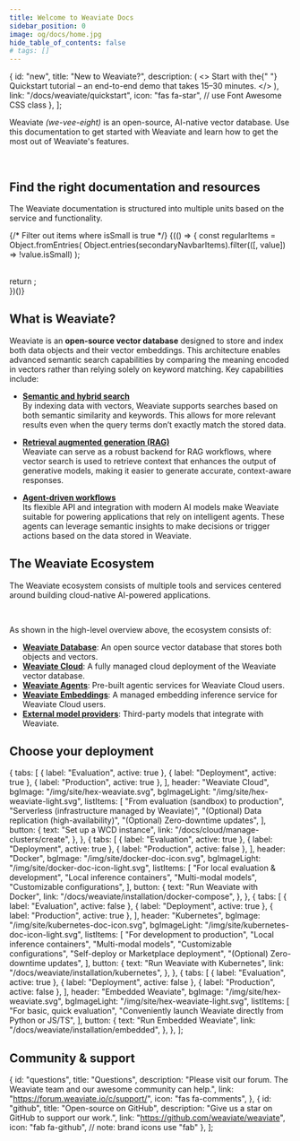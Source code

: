 ```yaml
---
title: Welcome to Weaviate Docs
sidebar_position: 0
image: og/docs/home.jpg
hide_table_of_contents: false
# tags: []
---
```



  {
    id: "new",
    title: "New to Weaviate?",
    description: (
      <>
        Start with the{" "}
        <span className={styles.highlight}>Quickstart tutorial</span> – an
        end-to-end demo that takes 15–30 minutes.
      </>
    ),
    link: "/docs/weaviate/quickstart",
    icon: "fas fa-star", // use Font Awesome CSS class
  },
];

Weaviate _(we-vee-eight)_ is an open-source, AI-native vector database. Use
this documentation to get started with Weaviate and learn how to get the
most out of Weaviate's features.

<CardsSection items={welcomeCardsData} className={styles.smallCards} />

<br />

## Find the right documentation and resources

The Weaviate documentation is structured into multiple units based on the service and functionality.

{/* Filter out items where isSmall is true */}
{(() => {
  const regularItems = Object.fromEntries(
    Object.entries(secondaryNavbarItems).filter(([, value]) => !value.isSmall)
  );
  
  <br />
  return <CardsSection items={regularItems} />;
  <br />
})()}

## What is Weaviate?

Weaviate is an **open-source vector database** designed to store and index both data objects and their vector embeddings. This architecture enables advanced semantic search capabilities by comparing the meaning encoded in vectors rather than relying solely on keyword matching. Key capabilities include:

- **[Semantic and hybrid search](./search/basics.md)**  
  By indexing data with vectors, Weaviate supports searches based on both semantic similarity and keywords. This allows for more relevant results even when the query terms don’t exactly match the stored data.

- **[Retrieval augmented generation (RAG)](./search/generative.md)**  
  Weaviate can serve as a robust backend for RAG workflows, where vector search is used to retrieve context that enhances the output of generative models, making it easier to generate accurate, context-aware responses.

- **[Agent-driven workflows](../agents/query/index.md)**  
  Its flexible API and integration with modern AI models make Weaviate suitable for powering applications that rely on intelligent agents. These agents can leverage semantic insights to make decisions or trigger actions based on the data stored in Weaviate.

## The Weaviate Ecosystem

The Weaviate ecosystem consists of multiple tools and services centered around building cloud-native AI-powered applications.


<DocsImage
  image={WeaviateEcosystem}
  alt="The Weaviate Ecosystem"
  layout="below"
/>
<br />

As shown in the high-level overview above, the ecosystem consists of:

- **[Weaviate Database](#what-is-weaviate)**: An open source vector database that stores both objects and vectors.
- **[Weaviate Cloud](/docs/cloud)**: A fully managed cloud deployment of the Weaviate vector database.
- **[Weaviate Agents](/docs/agents)**: Pre-built agentic services for Weaviate Cloud users.
- **[Weaviate Embeddings](/docs/cloud/embeddings)**: A managed embedding inference service for Weaviate Cloud users.
- **[External model providers](/docs/weaviate/model-providers)**: Third-party models that integrate with Weaviate.

## Choose your deployment

  {
    tabs: [
      { label: "Evaluation", active: true },
      { label: "Deployment", active: true },
      { label: "Production", active: true },
    ],
    header: "Weaviate Cloud",
    bgImage: "/img/site/hex-weaviate.svg",
    bgImageLight: "/img/site/hex-weaviate-light.svg",
    listItems: [
      "From evaluation (sandbox) to production",
      "Serverless (infrastructure managed by Weaviate)",
      "(Optional) Data replication (high-availability)",
      "(Optional) Zero-downtime updates",
    ],
    button: {
      text: "Set up a WCD instance",
      link: "/docs/cloud/manage-clusters/create",
    },
  },
  {
    tabs: [
      { label: "Evaluation", active: true },
      { label: "Deployment", active: true },
      { label: "Production", active: false },
    ],
    header: "Docker",
    bgImage: "/img/site/docker-doc-icon.svg",
    bgImageLight: "/img/site/docker-doc-icon-light.svg",
    listItems: [
      "For local evaluation & development",
      "Local inference containers",
      "Multi-modal models",
      "Customizable configurations",
    ],
    button: {
      text: "Run Weaviate with Docker",
      link: "/docs/weaviate/installation/docker-compose",
    },
  },
  {
    tabs: [
      { label: "Evaluation", active: false },
      { label: "Deployment", active: true },
      { label: "Production", active: true },
    ],
    header: "Kubernetes",
    bgImage: "/img/site/kubernetes-doc-icon.svg",
    bgImageLight: "/img/site/kubernetes-doc-icon-light.svg",
    listItems: [
      "For development to production",
      "Local inference containers",
      "Multi-modal models",
      "Customizable configurations",
      "Self-deploy or Marketplace deployment",
      "(Optional) Zero-downtime updates",
    ],
    button: {
      text: "Run Weaviate with Kubernetes",
      link: "/docs/weaviate/installation/kubernetes",
    },
  },
  {
    tabs: [
      { label: "Evaluation", active: true },
      { label: "Deployment", active: false },
      { label: "Production", active: false },
    ],
    header: "Embedded Weaviate",
    bgImage: "/img/site/hex-weaviate.svg",
    bgImageLight: "/img/site/hex-weaviate-light.svg",
    listItems: [
      "For basic, quick evaluation",
      "Conveniently launch Weaviate directly from Python or JS/TS",
    ],
    button: {
      text: "Run Embedded Weaviate",
      link: "/docs/weaviate/installation/embedded",
    },
  },
];

<DeploymentCards items={deploymentCardsData} />

## Community & support

  {
    id: "questions",
    title: "Questions",
    description:
      "Please visit our forum. The Weaviate team and our awesome community can help.",
    link: "https://forum.weaviate.io/c/support/",
    icon: "fas fa-comments",
  },
  {
    id: "github",
    title: "Open-source on GitHub",
    description: "Give us a star on GitHub to support our work.",
    link: "https://github.com/weaviate/weaviate",
    icon: "fab fa-github", // note: brand icons use "fab"
  },
];

<CardsSection items={communityCardsData} />

